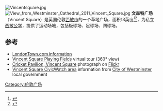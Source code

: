 [[Image:Vincentsquare.jpg|thumb]]
[[Image:View_from_Westminster_Cathedral_2011_Vincent_Square.jpg|thumb]]
'''文森特广场'''（Vincent Square）是英国伦敦[[西敏市|西敏市]]的一个草地广场，面积13英亩<ref>{{cite web |url=http://www.westminsterconservatives.co.uk/node/72 |title=存档副本 |accessdate=2009-08-23 |deadurl=yes |archiveurl=https://web.archive.org/web/20090905052339/http://www.westminsterconservatives.co.uk/node/72 |archivedate=2009-09-05 }}</ref><ref>{{cite web |url=http://www.getahundred.com/blog/archives/264 |title=存档副本 |accessdate=2009-08-23 |deadurl=yes |archiveurl=https://web.archive.org/web/20090905233526/http://www.getahundred.com/blog/archives/264 |archivedate=2009-09-05 }}</ref>，为私立[[西敏公学|西敏公学]]，提供了运动场地，包括板球场、足球场、网球场。

==参考==
<references />
* [http://www.londontown.com/LondonStreets/vincent_square_31d.html LondonTown.com information] {{Wayback|url=http://www.londontown.com/LondonStreets/vincent_square_31d.html |date=20190927235555 }}
* [https://web.archive.org/web/20060924233447/http://www.westminster.org.uk/tours/vincent/ Vincent Square Playing Fields] virtual tour (360° view)
* [http://www.flickr.com/photos/malcnhg/846533472/ Cricket Pavilion, Vincent Square] {{Wayback|url=http://www.flickr.com/photos/malcnhg/846533472/ |date=20170109073227 }} photograph on [[Flickr|Flickr]]
* [https://web.archive.org/web/20070926224605/http://www.westminster.gov.uk/policingandpublicsafety/crimeandlawenforcement/civicwatch/areas/vincentsquare.cfm Vincent Square CivicWatch area] information from [[City_of_Westminster|City of Westminster]] local government
{{Coord|51.4932|-0.1351|display=title|region:GB_type:landmark}}
[[Category:伦敦广场|Category:伦敦广场]]
{{UK-stub}}